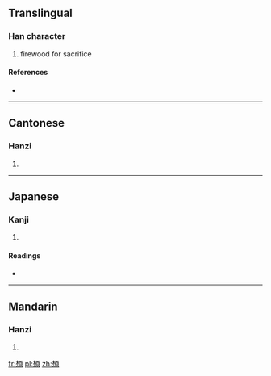 ==Translingual==

===Han character===
{{Han char|rn=75|rad=木|as=11|sn=15|four=4198<sub>9</sub>|canj=木一田火 (DMWF), X木一田火 (XDMWF)}}

# firewood for sacrifice

====References====
* {{Han ref|kx=0547.170|dkj=15374|dj=0935.140|hdz=21277.030|uh=69F1|ud=27121|bh=E5D0|bd=58832}}

----

==Cantonese==

===Hanzi===
{{yue-hanzi|jyut=|y=yau5}}

# {{defn|Cantonese|sort=木11}}

----

==Japanese==

===Kanji===
{{ja-kanji|grade=|rs=木11}}

# {{defn|Japanese|sort=木11}}

====Readings====
* {{ja-readings|on=[[ゆう]] (yū), [[ゆ]] (yu)|kun=[[やく]] (yaku)}}

----

==Mandarin==

===Hanzi===
{{cmn-hanzi|pin=[[yǒu]] ([[you3]])|wg=yu<sup>3</sup>}}

# {{defn|Mandarin|sort=木11}}

[[fr:槱]]
[[pl:槱]]
[[zh:槱]]